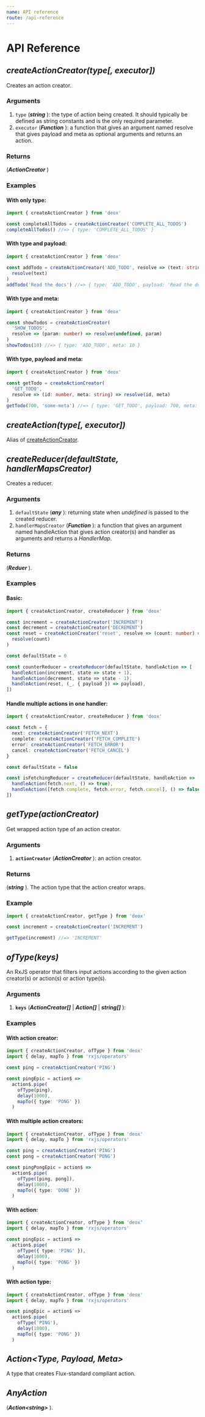```yaml
---
name: API reference
route: /api-reference
---
```


# API Reference

## _createActionCreator(type[, executor])_

Creates an action creator.

### Arguments

1. `type` (**_string_** ): the type of action being created. It should typically be defined as string constants and is the only required parameter.
2. `executor` (**_Function_** ): a function that gives an argument named resolve that gives payload and meta as optional arguments and returns an action.

### Returns

(**_ActionCreator_** )

### Examples

#### With only type:

```ts
import { createActionCreator } from 'deox'

const completeAllTodos = createActionCreator('COMPLETE_ALL_TODOS')
completeAllTodos() //=> { type: 'COMPLETE_ALL_TODOS' }
```

#### With type and payload:

```ts
import { createActionCreator } from 'deox'

const addTodo = createActionCreator('ADD_TODO', resolve => (text: string) =>
  resolve(text)
)
addTodo('Read the docs') //=> { type: 'ADD_TODO', payload: 'Read the docs' }
```

#### With type and meta:

```ts
import { createActionCreator } from 'deox'

const showTodos = createActionCreator(
  'SHOW_TODOS',
  resolve => (param: number) => resolve(undefined, param)
)
showTodos(10) //=> { type: 'ADD_TODO', meta: 10 }
```

#### With type, payload and meta:

```ts
import { createActionCreator } from 'deox'

const getTodo = createActionCreator(
  'GET_TODO',
  resolve => (id: number, meta: string) => resolve(id, meta)
)
getTodo(700, 'some-meta') //=> { type: 'GET_TODO', payload: 700, meta: 'some-meta' }
```

## _createAction(type[, executor])_

Alias of [createActionCreator](#createactioncreatortype-executor).

## _createReducer(defaultState, handlerMapsCreator)_

Creates a reducer.

### Arguments

1. `defaultState` (**_any_** ): returning state when _undefined_ is passed to the created reducer.
2. `handlerMapsCreator` (**_Function_** ): a function that gives an argument named handleAction that gives action creator(s) and handler as arguments and returns a _HandlerMap_.

### Returns

(**_Reduer_** ).

### Examples

#### Basic:

```ts
import { createActionCreator, createReducer } from 'deox'

const increment = createActionCreator('INCREMENT')
const decrement = createActionCreator('DECREMENT')
const reset = createActionCreator('reset', resolve => (count: number) =>
  resolve(count)
)

const defaultState = 0

const counterReducer = createReducer(defaultState, handleAction => [
  handleAction(increment, state => state + 1),
  handleAction(decrement, state => state - 1),
  handleAction(reset, (_, { payload }) => payload),
])
```

#### Handle multiple actions in one handler:

```ts
import { createActionCreator, createReducer } from 'deox'

const fetch = {
  next: createActionCreator('FETCH_NEXT')
  complete: createActionCreator('FETCH_COMPLETE')
  error: createActionCreator('FETCH_ERROR')
  cancel: createActionCreator('FETCH_CANCEL')
}

const defaultState = false

const isFetchingReducer = createReducer(defaultState, handleAction => [
  handleAction(fetch.next, () => true),
  handleAction([fetch.complete, fetch.error, fetch.cancel], () => false)
])
```

## _getType(actionCreator)_

Get wrapped action type of an action creator.

### Arguments

1. **`actionCreator`** (**_ActionCreator_** ): an action creator.

### Returns

(**_string_** ). The action type that the action creator wraps.

### Example

```ts
import { createActionCreator, getType } from 'deox'

const increment = createActionCreator('INCREMENT')

getType(increment) //=> 'INCREMENT'
```

## _ofType(keys)_

An RxJS operator that filters input actions according to the given action creator(s) or action(s) or action type(s).

### Arguments

1. **`keys`** (**_ActionCreator[]_** | **_Action[]_** | **_string[]_** ):

### Examples

#### With action creator:

```ts
import { createActionCreator, ofType } from 'deox'
import { delay, mapTo } from 'rxjs/operators'

const ping = createActionCreator('PING')

const pingEpic = action$ =>
  action$.pipe(
    ofType(ping),
    delay(1000),
    mapTo({ type: 'PONG' })
  )
```

#### With multiple action creators:

```ts
import { createActionCreator, ofType } from 'deox'
import { delay, mapTo } from 'rxjs/operators'

const ping = createActionCreator('PING')
const pong = createActionCreator('PONG')

const pingPongEpic = action$ =>
  action$.pipe(
    ofType([ping, pong]),
    delay(1000),
    mapTo({ type: 'DONE' })
  )
```

#### With action:

```ts
import { createActionCreator, ofType } from 'deox'
import { delay, mapTo } from 'rxjs/operators'

const pingEpic = action$ =>
  action$.pipe(
    ofType({ type: 'PING' }),
    delay(1000),
    mapTo({ type: 'PONG' })
  )
```

#### With action type:

```ts
import { createActionCreator, ofType } from 'deox'
import { delay, mapTo } from 'rxjs/operators'

const pingEpic = action$ =>
  action$.pipe(
    ofType('PING'),
    delay(1000),
    mapTo({ type: 'PONG' })
  )
```

## _Action<Type, Payload, Meta>_

A type that creates Flux-standard compliant action.

## _AnyAction_

(**_Action<string\>_** ).
